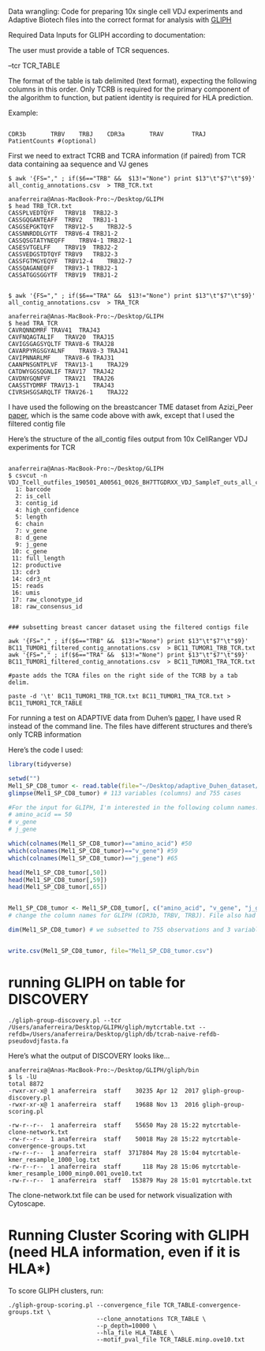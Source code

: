 Data wrangling:
Code for preparing 10x single cell VDJ experiments and Adaptive Biotech files into the correct format 
for analysis with [GLIPH](https://github.com/immunoengineer/gliph)



Required Data Inputs for GLIPH according to documentation:


The user must provide a table of TCR sequences. 

  --tcr TCR_TABLE

The format of the table is tab delimited (text format), expecting the following columns in this 
order. Only TCRB is required for the primary component of the algorithm to function, 
but patient identity is required for HLA prediction. 

Example:
```

CDR3b       TRBV    TRBJ    CDR3a       TRAV        TRAJ    PatientCounts #(optional)
```
First we need to extract TCRB and TCRA information (if paired) from TCR data containing aa sequence and VJ genes
```
$ awk '{FS="," ; if($6=="TRB" &&  $13!="None") print $13"\t"$7"\t"$9}' all_contig_annotations.csv  > TRB_TCR.txt

anaferreira@Anas-MacBook-Pro:~/Desktop/GLIPH
$ head TRB_TCR.txt 
CASSPLVEDTQYF   TRBV18  TRBJ2-3
CASSGQGANTEAFF  TRBV2   TRBJ1-1
CASGSEPGKTQYF   TRBV12-5    TRBJ2-5
CASSNNRDDLGYTF  TRBV6-4 TRBJ1-2
CASSQSGTATYNEQFF    TRBV4-1 TRBJ2-1
CASESVTGELFF    TRBV19  TRBJ2-2
CASSVEDGSTDTQYF TRBV9   TRBJ2-3
CASSFGTMGYEQYF  TRBV12-4    TRBJ2-7
CASSQAGANEQFF   TRBV3-1 TRBJ2-1
CASSATGGSGGYTF  TRBV19  TRBJ1-2


$ awk '{FS="," ; if($6=="TRA" &&  $13!="None") print $13"\t"$7"\t"$9}' all_contig_annotations.csv  > TRA_TCR

anaferreira@Anas-MacBook-Pro:~/Desktop/GLIPH
$ head TRA_TCR 
CAVRQNNDMRF TRAV41  TRAJ43
CAVFNQAGTALIF   TRAV20  TRAJ15
CAVIGSGAGSYQLTF TRAV8-6 TRAJ28
CAVARPYRGSGYALNF    TRAV8-3 TRAJ41
CAVIPNNARLMF    TRAV8-6 TRAJ31
CAANPNSGNTPLVF  TRAV13-1    TRAJ29
CATDWYGGSQGNLIF TRAV17  TRAJ42
CAVDNYGQNFVF    TRAV21  TRAJ26
CAASSTYDMRF TRAV13-1    TRAJ43
CIVRSHSGSARQLTF TRAV26-1    TRAJ22

```

I have used the following on the breastcancer TME dataset from Azizi_Peer [paper](https://pubmed.ncbi.nlm.nih.gov/29961579/), which is the same code above with awk, except that I used the filtered contig file


Here's the structure of the all_contig files output from 10x CellRanger VDJ experiments for TCR

```

anaferreira@Anas-MacBook-Pro:~/Desktop/GLIPH
$ csvcut -n VDJ_Tcell_outfiles_190501_A00561_0026_BH7TTGDRXX_VDJ_SampleT_outs_all_contig_annotations.csv
  1: barcode
  2: is_cell
  3: contig_id
  4: high_confidence
  5: length
  6: chain
  7: v_gene
  8: d_gene
  9: j_gene
 10: c_gene
 11: full_length
 12: productive
 13: cdr3
 14: cdr3_nt
 15: reads
 16: umis
 17: raw_clonotype_id
 18: raw_consensus_id
 
 ```

```
### subsetting breast cancer dataset using the filtered contigs file

awk '{FS="," ; if($6=="TRB" &&  $13!="None") print $13"\t"$7"\t"$9}' BC11_TUMOR1_filtered_contig_annotations.csv  > BC11_TUMOR1_TRB_TCR.txt
awk '{FS="," ; if($6=="TRA" &&  $13!="None") print $13"\t"$7"\t"$9}' BC11_TUMOR1_filtered_contig_annotations.csv  > BC11_TUMOR1_TRA_TCR.txt

#paste adds the TCRA files on the right side of the TCRB by a tab delim.

paste -d '\t' BC11_TUMOR1_TRB_TCR.txt BC11_TUMOR1_TRA_TCR.txt > BC11_TUMOR1_TCR_TABLE

```

For running a test on ADAPTIVE data from Duhen's [paper](https://pubmed.ncbi.nlm.nih.gov/30006565/), I have used R instead of the command line. The files have different structures and there's only TCRB information

Here's the code I used:

```r
library(tidyverse)

setwd("")
Mel1_SP_CD8_tumor <- read.table(file="~/Desktop/adaptive_Duhen_dataset/Original_files/Mel1_DN CD8_tumor.tsv", sep='\t', header = T)
glimpse(Mel1_SP_CD8_tumor) # 113 variables (columns) and 755 cases

#For the input for GLIPH, I'm interested in the following column names:
# amino_acid == 50
# v_gene
# j_gene

which(colnames(Mel1_SP_CD8_tumor)=="amino_acid") #50
which(colnames(Mel1_SP_CD8_tumor)=="v_gene") #59
which(colnames(Mel1_SP_CD8_tumor)=="j_gene") #65

head(Mel1_SP_CD8_tumor[,50])
head(Mel1_SP_CD8_tumor[,59])
head(Mel1_SP_CD8_tumor[,65])


Mel1_SP_CD8_tumor <- Mel1_SP_CD8_tumor[, c("amino_acid", "v_gene", "j_gene")]
# change the column names for GLIPH (CDR3b, TRBV, TRBJ). File also had an extra count column... not sure why!

dim(Mel1_SP_CD8_tumor) # we subsetted to 755 observations and 3 variables


write.csv(Mel1_SP_CD8_tumor, file="Mel1_SP_CD8_tumor.csv")

```

# running GLIPH on table for DISCOVERY


```
./gliph-group-discovery.pl --tcr /Users/anaferreira/Desktop/GLIPH/gliph/mytcrtable.txt --refdb=/Users/anaferreira/Desktop/gliph/db/tcrab-naive-refdb-pseudovdjfasta.fa

```

Here's what the output of DISCOVERY looks like...

```
anaferreira@Anas-MacBook-Pro:~/Desktop/GLIPH/gliph/bin
$ ls -lU
total 8872
-rwxr-xr-x@ 1 anaferreira  staff    30235 Apr 12  2017 gliph-group-discovery.pl
-rwxr-xr-x@ 1 anaferreira  staff    19688 Nov 13  2016 gliph-group-scoring.pl

-rw-r--r--  1 anaferreira  staff    55650 May 28 15:22 mytcrtable-clone-network.txt
-rw-r--r--  1 anaferreira  staff    50018 May 28 15:22 mytcrtable-convergence-groups.txt
-rw-r--r--  1 anaferreira  staff  3717804 May 28 15:04 mytcrtable-kmer_resample_1000_log.txt
-rw-r--r--  1 anaferreira  staff      118 May 28 15:06 mytcrtable-kmer_resample_1000_minp0.001_ove10.txt
-rw-r--r--  1 anaferreira  staff   153879 May 28 15:01 mytcrtable.txt
```

The clone-network.txt file can be used for network visualization with Cytoscape.



# Running Cluster Scoring with GLIPH (need HLA information, even if it is HLA*)


To score GLIPH clusters, run:

```
./gliph-group-scoring.pl --convergence_file TCR_TABLE-convergence-groups.txt \
                         --clone_annotations TCR_TABLE \
                         --p_depth=10000 \
                         --hla_file HLA_TABLE \
                         --motif_pval_file TCR_TABLE.minp.ove10.txt

```

